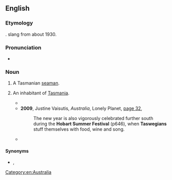 ==English==

===Etymology===
{{blend|en|Tasmanian|Glaswegian}}. {{w|Royal Australian Navy}} slang from about 1930.

===Pronunciation===
* {{audio|en-au-Taswegian.ogg|Audio (AU)|lang=en}}

===Noun===
{{en-noun}}

# {{lb|en|Australia|navy|slang}} A Tasmanian [[seaman]].
# {{lb|en|Australia|humorous|sometimes|_|disparaging}} An inhabitant of [[Tasmania]].
#* {{quote-text|year=2005|author=Beverly Walton|title=Watermarks: A Tasmanian Journal|page=25|url=http://books.google.com.au/books?id=j5m9H1rH174C&pg=PA25&lpg=PA25&dq=%22Taswegian%22%7C%22Taswegians%22+-intitle:%22%22+-inauthor:%22%22&source=bl&ots=fRXye7fO9N&sig=to0Sn9AWfso_dU2f_KRq5dLo7SY&hl=en&sa=X&ei=pqV6UNuKJMiRiQeMiIGoAg&redir_esc=y#v=onepage&q=%22Taswegian%22%7C%22Taswegians%22%20-intitle%3A%22%22%20-inauthor%3A%22%22&f=false|passage=The town is filled with lovely, lovely '''Taswegians''', the kindest and most generous people I have ever met.}}
#* '''2009''', Justine Vaisutis, ''Australia'', Lonely Planet, [http://books.google.com.au/books?id=M57hfGo4OyAC&pg=PA32&lpg=PA32&dq=%22Taswegian%22|%22Taswegians%22+-intitle:%22%22+-inauthor:%22%22&source=bl&ots=LEtNzOOiwM&sig=CWRLEKhlTDK5D4zrmf9C9J6VkkM&hl=en&sa=X&ei=pqV6UNuKJMiRiQeMiIGoAg&redir_esc=y#v=onepage&q=%22Taswegian%22|%22Taswegians%22%20-intitle%3A%22%22%20-inauthor%3A%22%22&f=false page 32],
#*: The new year is also vigorously celebrated further south during the '''Hobart Summer Festival''' (p646), when '''Taswegians''' stuff themselves with food, wine and song.
#* {{quote-text|year=2011|author=Teri Louise Kelly|title=Punktuation|page=57|url=http://books.google.com.au/books?id=DN_NhqNJHO4C&pg=PA57&lpg=PA57&dq=%22Taswegian%22%7C%22Taswegians%22+-intitle:%22%22+-inauthor:%22%22&source=bl&ots=tTsp4XsDEk&sig=SgyndYTdx29Gk_aJMRYl0fOAoMI&hl=en&sa=X&ei=pqV6UNuKJMiRiQeMiIGoAg&redir_esc=y#v=onepage&q=%22Taswegian%22%7C%22Taswegians%22%20-intitle%3A%22%22%20-inauthor%3A%22%22&f=false|passage=That was when I learned that every '''Taswegian''' worth his salt carries an axe in his boot and, more often than not, two in case of axe-less friends.}}

====Synonyms====
* {{sense|person from Tasmania}} {{l|en|apple-eater}}, {{l|en|Apple Islander}}

[[Category:en:Australia]]